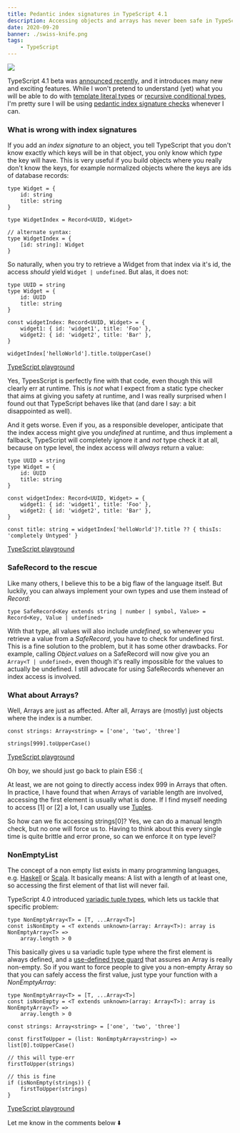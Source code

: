 ```yaml
---
title: Pedantic index signatures in TypeScript 4.1
description: Accessing objects and arrays has never been safe in TypeScript, but this is about to change ...
date: 2020-09-20
banner: ./swiss-knife.png
tags:
    - TypeScript
---
```



<img src="./swiss-knife.png" />

<Divider />

TypeScript 4.1 beta was [announced recently](https://devblogs.microsoft.com/typescript/announcing-typescript-4-1-beta/),
and it introduces many new and exciting features.
While I won't pretend to understand (yet) what you will be able to do with
[template literal types](https://devblogs.microsoft.com/typescript/announcing-typescript-4-1-beta/#template-literal-types)
or [recursive conditional types](https://devblogs.microsoft.com/typescript/announcing-typescript-4-1-beta/#recursive-conditional-types),
I'm pretty sure I will be using [pedantic index signature checks](https://devblogs.microsoft.com/typescript/announcing-typescript-4-1-beta/#no-unchecked-indexed-access)
whenever I can.

### What is wrong with index signatures

If you add an _index signature_ to an object, you tell TypeScript that you don't know exactly which keys will be in that object,
you only know which _type_ the key will have.
This is very useful if you build objects where you really don't know the keys, for example normalized objects where the keys are ids of database records:

```ts:title=index-signagure
type Widget = {
    id: string
    title: string
}

type WidgetIndex = Record<UUID, Widget>

// alternate syntax:
type WidgetIndex = {
    [id: string]: Widget
}
```

So naturally, when you try to retrieve a Widget from that index via it's id, the access _should_ yield `Widget | undefined`.
But alas, it does not:

```ts:title=unsafe-access {7-12}
type UUID = string
type Widget = {
    id: UUID
    title: string
}

const widgetIndex: Record<UUID, Widget> = {
    widget1: { id: 'widget1', title: 'Foo' },
    widget2: { id: 'widget2', title: 'Bar' },
}

widgetIndex['helloWorld'].title.toUpperCase()
```

[TypeScript playground](https://www.typescriptlang.org/play?#code/C4TwDgpgBAqjCSARKBeKBnYAnAlgOwHMAoUSKAdRwBMCJhUoBvIqVqagLlgURbeBzAANhC6ZchIgF8iRAMYB7PJigB3arWDw8VCAA8uAJQiKsVADxwkAGgoa6APgbM2a+8ACMXRuypcA5Oo0dB7+tgLColD+AGIKCv5QUtZ8rEGaAEzevgHpdBlhUBEiAQBCAIZYicnSsnlaOvoA2v4AFhBCQgrkClhCVP4AugB0xRCjCjBgkFgAwuXoEAAUAJRAA)

Yes, TypesScript is perfectly fine with that code, even though this will clearly err at runtime.
This is _not_ what I expect from a static type checker that aims at giving you safety at runtime,
and I was really surprised when I found out that TypeScript behaves like that (and dare I say: a bit disappointed as well).

And it gets worse. Even if you, as a responsible developer, anticipate that the index access might give you _undefined_ at runtime,
and thus implement a fallback, TypeScript will completely ignore it and _not_ type check it at all, because on type level, the index
access will _always_ return a value:

```ts:title=unsafe-fallback {12}
type UUID = string
type Widget = {
    id: UUID
    title: string
}

const widgetIndex: Record<UUID, Widget> = {
    widget1: { id: 'widget1', title: 'Foo' },
    widget2: { id: 'widget2', title: 'Bar' },
}

const title: string = widgetIndex['helloWorld']?.title ?? { thisIs: 'completely Untyped' }
```

[TypeScript playground](https://www.typescriptlang.org/play?#code/C4TwDgpgBAqjCSARKBeKBnYAnAlgOwHMAoUSKAdRwBMCJhUoBvIqVqagLlgURbeBzAANhC6ZchIgF8iRAMYB7PJigB3arWDw8VCAA8uAJQiKsVADxwkAGgoa6APgbM2a+8ACMXRuypcA5Oo0dB7+tgLColD+AGIKCv5QUtZ8rEGaAEzevgHpdBlhUBEiAQBCAIZYicnSsorK9MVR4vgEDHlaOvoA2v4AFhBCQgrkClhCVP4AugD8AHRNUDMzTEV9OOjw6AGKALZgIsCDILB4pBCTSUA)

### SafeRecord to the rescue

Like many others, I believe this to be a big flaw of the language itself.
But luckily, you can always implement your own types and use them instead of _Record_:

```ts:title=safe-record
type SafeRecord<Key extends string | number | symbol, Value> = Record<Key, Value | undefined>
```

With that type, all values will also include _undefined_, so whenever you retrieve a value from a _SafeRecord_, you have
to check for undefined first.
This is a fine solution to the problem, but it has some other drawbacks.
For example, calling _Object.values_ on a SafeRecord will now give you an `Array<T | undefined>`, even though it's really impossible for the
values to actually be undefined. I still advocate for using SafeRecords whenever an index access is involved.

### What about Arrays?

Well, Arrays are just as affected. After all, Arrays are (mostly) just objects where the index is a number.

```ts:title=unsafe-arrays
const strings: Array<string> = ['one', 'two', 'three']

strings[999].toUpperCase()
```

[TypeScript playground](https://www.typescriptlang.org/play?#code/MYewdgzgLgBNBOBLMBzCAuGBBe8CGAngDwLIoB8MAvDANoDk4ApvQDQz1QDuIbHUAC3hMWAXQBQ40qgi0AnAtEA6KCACqABw1N4AYTwQmACgCUQA)

Oh boy, we should just go back to plain ES6 :(

At least, we are not going to directly access index 999 in Arrays that often.
In practice, I have found that when Arrays of variable length are involved, accessing the first element is usually what is done.
If I find myself needing to access [1] or [2] a lot, I can usually use [Tuples](https://www.typescriptlang.org/docs/handbook/basic-types.html#tuple).

So how can we fix accessing strings[0]? Yes, we can do a manual length check, but no one will force us to.
Having to think about this every single time is quite brittle and error prone, so can we enforce it on type level?

### NonEmptyList

The concept of a non empty list exists in many programming languages,
e.g. [Haskell](http://hackage.haskell.org/package/NonEmptyList) or [Scala](https://typelevel.org/cats/datatypes/nel.html).
It basically means: A list with a length of at least one, so accessing the first element of that list will never fail.

TypeScript 4.0 introduced [variadic tuple types](https://devblogs.microsoft.com/typescript/announcing-typescript-4-0/#variadic-tuple-types),
which lets us tackle that specific problem:

```ts:title=non-empty-array
type NonEmptyArray<T> = [T, ...Array<T>]
const isNonEmpty = <T extends unknown>(array: Array<T>): array is NonEmptyArray<T> =>
    array.length > 0
```

This basically gives u sa variadic tuple type where the first element is always defined, and a
[use-defined type guard](https://www.typescriptlang.org/docs/handbook/advanced-types.html#user-defined-type-guards)
that assures an Array is really non-empty.
So if you want to force people to give you a non-empty Array so that you can safely access the first value,
just type your function with a _NonEmptyArray_:

```ts:title=forced-empty-check {7-15}
type NonEmptyArray<T> = [T, ...Array<T>]
const isNonEmpty = <T extends unknown>(array: Array<T>): array is NonEmptyArray<T> =>
    array.length > 0

const strings: Array<string> = ['one', 'two', 'three']

const firstToUpper = (list: NonEmptyArray<string>) => list[0].toUpperCase()

// this will type-err
firstToUpper(strings)

// this is fine
if (isNonEmpty(strings)) {
    firstToUpper(strings)
}
```

[TypeScript playground](https://www.typescriptlang.org/play?#code/C4TwDgpgBAcg9gOwKIFsygIICcsEMQA8AKgHxQC8UA2kQDRQB0T2ehpAugFADGiAzsCgBLPvGRpQFKMSgQAHsAgIAJnygBXBAGsEcAO4ISAClw58ALigt8xEgEpLp1sLVjU6ENbZlyZJ-gYAGyUAc2AACygyAAZOHn5BASwhBBC+Sy8CJJSQn2oAckQIfPp84D04Eqgy8KwIYq54hAEoADMhLAEiOABVMEgsKSNAkWBLNwlPM0Js1PsKMhGBKmj2BmBe-ogsAGFcPggjOziAehOoCJEoPSFAwIvwCABabaxOds7gbr6Bo1m046cM4XcJXK7tBAQThCVpQIwiCYeP7AZKpPh2OxQADenCgeLaHS6m1+-3RnAAvkA)

<Comments>Let me know in the comments below ⬇️</Comments>
